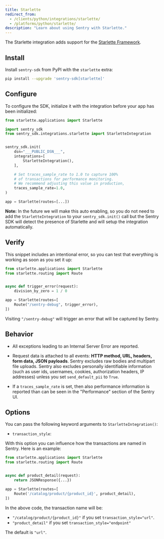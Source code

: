 ```yaml
---
title: Starlette
redirect_from:
  - /clients/python/integrations/starlette/
  - /platforms/python/starlette/
description: "Learn about using Sentry with Starlette."
---
```


The Starlette integration adds support for the [Starlette Framework](https://www.starlette.io/).

## Install

Install `sentry-sdk` from PyPI with the `starlette` extra:

```bash
pip install --upgrade 'sentry-sdk[starlette]'
```

## Configure

To configure the SDK, initialize it with the integration before your app has been initialized:

```python
from starlette.applications import Starlette

import sentry_sdk
from sentry_sdk.integrations.starlette import StarletteIntegration


sentry_sdk.init(
    dsn="___PUBLIC_DSN___",
    integrations=[
        StarletteIntegration(),
    ],

    # Set traces_sample_rate to 1.0 to capture 100%
    # of transactions for performance monitoring.
    # We recommend adjusting this value in production,
    traces_sample_rate=1.0,
)

app = Starlette(routes=[...])
```

**Note:** In the future we will make this auto enabling, so you do not need to add the `StarletteIntegration` to your `sentry_sdk.init()` call but the Sentry SDK will detect the presence of Starlette and will setup the integration automatically.

## Verify

This snippet includes an intentional error, so you can test that everything is working as soon as you set it up:

```python
from starlette.applications import Starlette
from starlette.routing import Route


async def trigger_error(request):
    division_by_zero = 1 / 0

app = Starlette(routes=[
    Route("/sentry-debug", trigger_error),
])
```

Visiting `"/sentry-debug"` will trigger an error that will be captured by Sentry.

## Behavior

- All exceptions leading to an Internal Server Error are reported.

- Request data is attached to all events: **HTTP method, URL, headers, form data, JSON payloads**. Sentry excludes raw bodies and multipart file uploads. Sentry also excludes personally identifiable information (such as user ids, usernames, cookies, authorization headers, IP addresses) unless you set `send_default_pii` to `True`.

- If a `traces_sample_rate` is set, then also performance information is reported than can be seen in the "Performance" section of the Sentry UI.

## Options

You can pass the following keyword arguments to `StarletteIntegration()`:

- `transaction_style`:

With this option you can influence how the transactions are named in Sentry. Here is an example:

```python
from starlette.applications import Starlette
from starlette.routing import Route


async def product_detail(request):
    return JSONResponse({...})

app = Starlette(routes=[
    Route('/catalog/product/{product_id}', product_detail),
])
```

In the above code, the transaction name will be:

- `"/catalog/product/{product_id}"` if you set `transaction_style="url"`.
- `"product_detail"` if you set `transaction_style="endpoint"`

The default is `"url"`.
